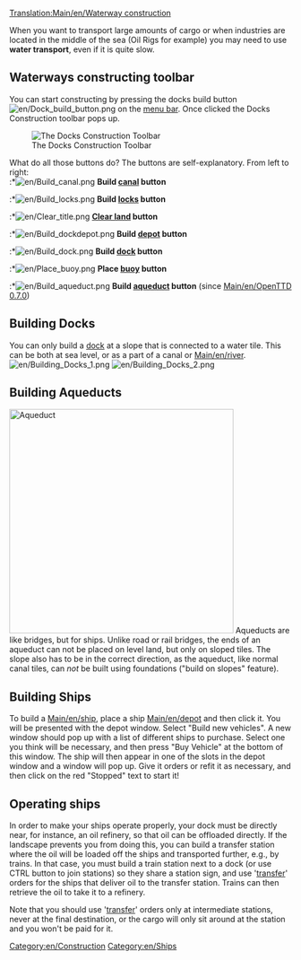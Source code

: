 [[Translation:Main/en/Waterway construction]]{{en/-}}{{en/Table of contents}}

When you want to transport large amounts of cargo or when industries are located in the middle of the sea (Oil Rigs for example) you may need to use '''water transport''', even if it is quite slow.
==Waterways constructing toolbar==
You can start constructing by pressing the docks build button [[File:en/Dock build button.png]] on the [[Main/en/Game interface|menu bar]]. Once clicked the Docks Construction toolbar pops up.

[[File:en/Dock toolbar.png|center|none|frame|The Docks Construction Toolbar]]

What do all those buttons do? The buttons are self-explanatory. From left to right:<br>
:*[[File:en/Build canal.png]] '''Build [[Main/en/Water Transport Tiles|canal]] button'''
:*[[File:en/Build locks.png]] '''Build [[Main/en/Water Transport Tiles|locks]] button'''
:*[[File:en/Clear title.png]] '''[[Main/en/Landscaping|Clear land]] button'''
:*[[File:en/Build dockdepot.png]] '''Build [[Main/en/Depots|depot]] button'''
:*[[File:en/Build dock.png]] '''Build [[Main/en/Water Transport Tiles|dock]] button'''
:*[[File:en/Place buoy.png]] '''Place [[Main/en/Water Transport Tiles|buoy]] button'''
:*[[File:en/Build aqueduct.png]] '''Build [[Main/en/Waterway construction#Building Aqueducts|aqueduct]] button''' (since [[Main/en/OpenTTD 0.7.0]])

==Building Docks==
You can only build a [[Main/en/docks|dock]] at a slope that is connected to a water tile. This can be both at sea level, or as a part of a canal or [[Main/en/river]].
[[File:en/Building Docks 1.png|left]] [[File:en/Building Docks 2.png]]

==Building Aqueducts==
[[File:en/Aqueduct.png|thumb|400px|Aqueduct]]
Aqueducts are like bridges, but for ships. Unlike road or rail bridges, the ends of an aqueduct can not be placed on level land, but only on sloped tiles. The slope also has to be in the correct direction, as the aqueduct, like normal canal tiles, can ''not'' be built using foundations ("build on slopes" feature).<br style="clear:both;">

==Building Ships==
To build a [[Main/en/ship]], place a ship [[Main/en/depot]] and then click it. You will be presented with the depot window. Select "Build new vehicles". A new window should pop up with a list of different ships to purchase. Select one you think will be necessary, and then press "Buy Vehicle" at the bottom of this window. The ship will then appear in one of the slots in the depot window and a window will pop up. Give it orders or refit it as necessary, and then click on the red "Stopped" text to start it!

==Operating ships==
In order to make your ships operate properly, your dock must be directly near, for instance, an oil refinery, so that oil can be offloaded directly. If the landscape prevents you from doing this, you can build a transfer station where the oil will be loaded off the ships and transported further, e.g., by trains. In that case, you must build a train station next to a dock (or use CTRL button to join stations) so they share a station sign, and use '[[Main/en/Orders#Transfer|transfer]]' orders for the ships that deliver oil to the transfer station. Trains can then retrieve the oil to take it to a refinery.

Note that you should use '[[Main/en/Orders#Transfer|transfer]]' orders only at intermediate stations, never at the final destination, or the cargo will only sit around at the station and you won't be paid for it.
[[Category:en/Construction]]
[[Category:en/Ships]]